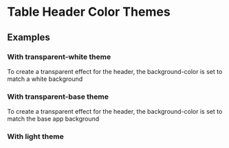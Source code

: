 
<Meta of={FlatTableThemesStories} />

# Table Header Color Themes

## Examples

### With transparent-white theme

To create a transparent effect for the header, the background-color is set to match a white background

<Canvas of={FlatTableThemesStories.TransparentWhiteTheme} />

### With transparent-base theme

To create a transparent effect for the header, the background-color is set to match the base app background

<Canvas of={FlatTableThemesStories.TransparentBaseTheme} />

### With light theme

<Canvas of={FlatTableThemesStories.LightTheme} />
